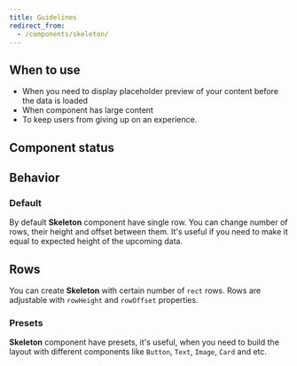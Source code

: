 ```yaml
---
title: Guidelines
redirect_from:
  - /components/skeleton/
---
```


<ReactExample exampleId="Skeleton-default" />

## When to use

- When you need to display placeholder preview of your content before the data is loaded
- When component has large content
- To keep users from giving up on an experience.

## Component status

<ComponentStatus component="Skeleton" />

## Behavior

### Default

By default **Skeleton** component have single row.
You can change number of rows, their height and offset between them. It's useful if you need to make it equal to expected height of the upcoming data.

## Rows

You can create **Skeleton** with certain number of `rect` rows. Rows are adjustable with `rowHeight` and `rowOffset` properties.

<ReactExample exampleId="Skeleton-rows" />

### Presets

**Skeleton** component have presets, it's useful, when you need to build the layout with different components like `Button`, `Text`, `Image`, `Card` and etc.

<ReactExample exampleId="Skeleton-presets" />
